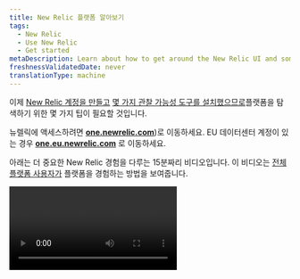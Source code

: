 ```yaml
---
title: New Relic 플랫폼 알아보기
tags:
  - New Relic
  - Use New Relic
  - Get started
metaDescription: Learn about how to get around the New Relic UI and some of the most important experiences.
freshnessValidatedDate: never
translationType: machine
---
```


이제 [New Relic 계정을 만들고](https://newrelic.com/signup) [몇 가지 관찰 가능성 도구를 설치했으므로](/docs/new-relic-solutions/get-started/implementation-guide-intro)플랫폼을 탐색하기 위한 몇 가지 팁이 필요할 것입니다.

뉴렐릭에 액세스하려면 <DNT>**[one.newrelic.com](https://one.newrelic.com/all-capabilities)**</DNT>)로 이동하세요. EU 데이터센터 계정이 있는 경우 <DNT>**[one.eu.newrelic.com](https://one.eu.newrelic.com)**</DNT> 로 이동하세요.

아래는 더 중요한 New Relic 경험을 다루는 15분짜리 비디오입니다. 이 비디오는 [전체 플랫폼 사용자가](/docs/accounts/accounts-billing/new-relic-one-user-management/user-type) 플랫폼을 경험하는 방법을 보여줍니다.

<Video type="wistia" id="y7cea3r0a0" />

<CollapserGroup>
  <Collapser id="video-timestamps" title="동영상 주제의 타임스탬프">
    * 00:45 - 왼쪽 메뉴에 기능 고정
    * 1:53 - 계정 전환기
    * 2:22 - 시스템에 대한 빠른 이해(Explorer, Navigator, Lookout)
    * 5:18 - UI 페이지 문서 보기
    * 5:44 - 플랫폼 전체에서 검색
    * 6:30 - APM UI
    * 7:06 - 기본 차트 옵션
    * 8:45 - 인프라 및 로깅 UI
    * 10:00 - 맞춤형 대시보드
    * 11:42 - 분산 추적
    * 12:48 - 서비스 지도
    * 13:05 - 워크로드
    * 14:03 - 사용자 메뉴
  </Collapser>
</CollapserGroup>

다음은 비디오에서 다루는 주제에 대한 세부 정보와 관련 문서에 대한 링크입니다.

<Tabs>
  <TabsBar>
    <TabsBarItem id="capabilities">
      기능
    </TabsBarItem>

    <TabsBarItem id="account">
      계정 전환기
    </TabsBarItem>

    <TabsBarItem id="explore">
      시스템 탐색
    </TabsBarItem>

    <TabsBarItem id="help">
      돕다
    </TabsBarItem>

    <TabsBarItem id="search">
      찾다
    </TabsBarItem>

    <TabsBarItem id="chart">
      차트 옵션
    </TabsBarItem>

    <TabsBarItem id="connections">
      연결 이해
    </TabsBarItem>

    <TabsBarItem id="query">
      데이터 쿼리
    </TabsBarItem>

    <TabsBarItem id="account-settings">
      계정 설정
    </TabsBarItem>
  </TabsBar>

  <TabsPages>
    <TabsPageItem id="capabilities">
      뉴렐릭을 처음 사용하신다면 왼쪽 메뉴를 맞춤설정하실 수도 있습니다. 그렇게 하려면 [<DNT>**All capabilities**</DNT> 페이지](https://one.newrelic.com/all-capabilities) 로 이동하여 핵심 기능과 경험을 찾아보세요. 그런 다음 자주 사용할 것으로 생각되는 기능을 고정할 수 있습니다.

      <img title="New Relic all capabilities page gif" alt="A gif showing how to pin New Relic capabilities." src="/images/transtion-guide_screenshot-full_ui-redesign-customize.gif" />
    </TabsPageItem>

    <TabsPageItem id="account">
      <img title="New Relic account switcher" alt="New Relic account switcher" src="/images/accounts_screenshot-crop_account-switcher-wide.webp" />

      일부 [New Relic 조직에는](/docs/accounts/accounts-billing/account-structure/new-relic-account-structure) 둘 이상의 계정이 있습니다. 오른쪽 상단에 있는 계정 전환기는 어떤 계정에 속해 있는지 보여주고 계정 간에 전환할 수 있게 해줍니다. 기본적으로 조직에서 액세스 권한이 있는 모든 계정이 표시됩니다.
    </TabsPageItem>

    <TabsPageItem id="explore">
      <img title="New Relic entity explorer" alt="New Relic entity explorer" src="/images/accounts_screenshot-crop_entity-explorer.webp" />

      <figcaption>
        <DNT>**List**</DNT>, <DNT>**Navigator**</DNT> 및 <DNT>**Lookout**</DNT> 보기는 전체 시스템에서 진행 중인 상황을 빠르게 이해하는 데 도움이 됩니다.
      </figcaption>

      전체 시스템이 어떻게 작동하는지 알아보려면 <DNT>**All entities**</DNT> 클릭하세요. 우리는 애플리케이션, 호스트, 데이터베이스 서비스 등 뉴렐릭이 모니터링하는 것을 지칭하기 위해 [부분이라는](/docs/new-relic-solutions/new-relic-one/core-concepts/what-entity-new-relic) 용어를 사용합니다.

      <DNT>**All entities**</DNT> 클릭하면 분할 목록 보기라고도 알려진 분할 탐색기 보기가 표시됩니다. 오른쪽 상단에서 <DNT>**List**</DNT> 어떻게 선택되었는지 확인하세요.

      이 보기에는 모니터링 중인 모든 항목의 개요가 범주별로 분류되어 표시됩니다([이 범주에 대해 자세히 알아보기](/docs/new-relic-solutions/new-relic-one/core-concepts/new-relic-explorer-view-performance-across-apps-services-hosts/#find)). 모니터링하는 부분이 많은 경우 각 범주별로 몇 가지만 표시할 수 있으며, 인시던트에게 경고를 보낸 항목에 우선순위를 둡니다. 모든 카테고리에 대해 <DNT>**View all**</DNT> 클릭하면 해당 카테고리의 더 많은 부분을 볼 수 있습니다.

      모니터링하는 모든 항목을 탐색하는 또 다른 방법으로 왼쪽 엔터티 범주 메뉴를 위아래로 스크롤할 수도 있습니다.

      이 보기에서는 전체 시스템을 한눈에 이해하는 데도 도움이 되는 <DNT>**Navigator**</DNT> 및 <DNT>**Lookout**</DNT> 환경으로 전환할 수 있습니다. [시스템에 대한 높은 수준의 보기에 대해 자세히 알아보세요](/docs/new-relic-solutions/new-relic-one/core-concepts/new-relic-explorer-view-performance-across-apps-services-hosts).

      <img title="New Relic Navigator" alt="New Relic Navigator" src="/images/accounts_screenshot-crop_navigator.webp" />

      New Relic Navigator는 경고 상태를 기반으로 시스템에 대한 보다 시각적인 개요를 제공합니다. 다양한 엔터티 위로 마우스를 가져가면 상태에 대한 자세한 내용을 볼 수 있습니다. [네비게이터에 대해 자세히 알아보세요.](/docs/new-relic-solutions/new-relic-one/core-concepts/new-relic-explorer-view-performance-across-apps-services-hosts/#view-navigator)

      <img title="New Relic Lookout" alt="New Relic Lookout" src="/images/accounts_screenshot-crop_lookout.webp" />

      또한 전체 시스템이 어떻게 작동하는지 빠르게 볼 수 있는 또 다른 시각적 방법인 New Relic Lookout도 있습니다. 이것은 성과의 변화에 초점을 맞추고 있습니다. 중요한 지표에서 상당한 변화를 겪은 엔티티에 주의를 기울입니다. [Lookout에 대해 자세히 알아보세요.](/docs/new-relic-solutions/new-relic-one/core-concepts/new-relic-explorer-view-performance-across-apps-services-hosts/#view-lookout)
    </TabsPageItem>

    <TabsPageItem id="help">
      New Relic UI 경험에 대한 도움이 필요하면 페이지 상단으로 이동하여 `?` 아이콘을 클릭하세요. 그러면 현재 있는 특정 UI 환경에 대한 문서가 표시됩니다.
    </TabsPageItem>

    <TabsPageItem id="search">
      <img title="New Relic platform search" alt="New Relic platform search" src="/images/accounts_screenshot-crop_search_1.webp" />

      뉴렐릭에는 강력한 검색 기능도 있습니다. 검색하려면 왼쪽의 <DNT>**Quick Find**</DNT> 클릭하세요. 무엇을 검색하든 모니터링되는 서비스, 모니터링되는 호스트, 사용자 정의 대시보드 등 다양한 위치에서 해당 단어가 나타나는 위치가 표시됩니다. 뉴렐릭으로 모니터링하는 항목이 많을수록 검색 버튼을 더 많이 사용할 가능성이 높습니다. 검색 작동 방식에 대한 자세한 내용은 [검색 을](/docs/new-relic-solutions/new-relic-one/ui-data/basic-ui-features/#search) 참조하세요.
    </TabsPageItem>

    <TabsPageItem id="chart">
      <img title="New Relic chart options" alt="New Relic chart options" src="/images/apm_screenshot-crop_chart-options.webp" />

      모든 뉴렐릭 차트에는 팀원과 공유하는 옵션, 차트에 표시된 지표에 대한 <InlinePopover type="alerts" />생성 옵션, 차트의 기본 쿼리를 보고 편집하는 옵션 등 다양한 옵션을 사용할 수 있습니다. [차트 옵션에 대해 자세히 알아보세요.](/docs/new-relic-solutions/new-relic-one/ui-data/basic-ui-features)
    </TabsPageItem>

    <TabsPageItem id="connections">
      New Relic의 가장 강력한 측면 중 하나는 시스템의 모든 구성 요소를 함께 연결하고 연결 방식을 이해하는 방법입니다. 이와 관련된 몇 가지 기능을 살펴보겠습니다.

      ### 분산 추적 [#tracing]

      분산 추적은 특정 종류의 트랜잭션을 자세히 살펴보고 해당 활동과 관련된 다양한 호출 및 구성 요소를 확인하는 데 도움이 되는 강력한 기능입니다. 이 기능 사용에 대한 자세한 내용은 [분산 추적을](/docs/distributed-tracing/ui-data/understand-use-distributed-tracing-ui)참조하십시오.

      분산 추적에 도달하는 몇 가지 방법이 있습니다.

      * 전역 분산 추적의 경우 다음으로 이동하세요. <DNT>**[one.newrelic.com &gt; All capabilities](https://one.newrelic.com/all-capabilities) &amp;gt; Traces**</DNT>. 이는 귀하의 계정 전체와 파티션의 트레이스를 보여줍니다.
      * 파티션별 추적. 모니터링되는 특정 분할(예: APM 모니터링 앱)로 이동하여 거기에서 <DNT>**Distributed tracing**</DNT> 클릭할 수도 있습니다. 그것은 특정 파티션과 관련된 트레이스를 보여줍니다.

      <img title="Distributed tracing trace waterfall" alt="Distributed tracing trace waterfall" src="/images/apm_screenshot-crop_trace-waterfall.webp" />

      ### 서비스 맵 [#maps]

      모니터링되는 특정 부분의 UI에 있는 경우 <DNT>**Service map**</DNT> 클릭하면 해당 서비스가 모니터링되는 다른 부분과 어떻게 관련되는지 시각적 지도를 볼 수 있습니다. 자세한 내용은 [서비스 맵을](/docs/new-relic-solutions/new-relic-one/ui-data/service-maps/introduction-service-maps) 참조하세요.

      <img title="APM service map" alt="APM service map" src="/images/apm_screenshot-full_service-map.webp" />

      ### 워크로드 [#workloads]

      [워크로드](/docs/new-relic-solutions/new-relic-one/workloads/workloads-isolate-resolve-incidents-faster) 기능을 사용하면 비즈니스에 적합한 방식으로 관련 엔터티를 함께 그룹화할 수 있습니다. 이것은 조직이 클수록 점점 더 중요해집니다. 다음은 워크로드에서 찾을 수 있는 UI 페이지 중 하나인 워크로드 엔터티를 보여주는 맵입니다.

      <img title="Workload map" alt="Workload map" src="/images/workloads_screenshot-full_workload-map.webp" />
    </TabsPageItem>

    <TabsPageItem id="query">
      <img title="nrql_example.png" alt="nrql_example.png" src="/images/queries-nrql_screenshot-crop_nrql-example-timeseries.webp" />

      데이터를 쿼리하는 방법을 배우면 New Relic을 최대한 활용하는 데 도움이 됩니다. 즉시 사용 가능한 많은 UI 경험을 제공하지만 관찰 가능성을 최적화하기 위해 일부 사용자 지정 데이터를 가져오고 일부 사용자 지정 대시보드를 만들고 싶을 것입니다.

      쿼리 빌더는 NRQL: New Relic 쿼리 언어를 사용합니다. 아직 NRQL을 배울 필요는 없습니다. New Relic에 익숙해지고 더 많은 기능을 사용할 준비가 되면 [NRQL 문서를](/docs/query-your-data/nrql-new-relic-query-language/get-started/introduction-nrql-new-relics-query-language)탐색할 수 있습니다.

      NRQL을 몰라도 데이터를 탐색할 수도 있습니다. 데이터를 이해하기 위한 시각적 인터페이스를 얻으려면 [<DNT>**Metrics and events**</DNT> 탐색기](https://one.newrelic.com/data-explorer) 로 이동하세요.
    </TabsPageItem>

    <TabsPageItem id="account-settings">
      <img title="the location of the New Relic user menu" alt="the location of the New Relic user menu" src="/images/accounts_screenshot-full_user-menu-location.webp" />

      왼쪽 하단에는 데이터 및 사용자 관리 옵션을 포함하여 더 많은 관리 옵션에 액세스할 수 있는 사용자 메뉴가 있습니다. 사용 가능한 옵션에 대한 문서는 [계정 설정을](/docs/accounts/accounts-billing/general-account-settings/intro-account-settings)참조하세요.
    </TabsPageItem>
  </TabsPages>
</Tabs>

## 뉴스 및 업데이트 [#whats-new]

또한 <DNT>**Help**</DNT> 라고 표시된 사용자 메뉴 근처에서 [<DNT>**What&apos;s new?**</DNT> 게시물에](/whats-new) 액세스할 수 있습니다. 이는 흥미로운 새 기능과 중요한 변경 사항에 대한 공지입니다.

New Relic 플랫폼에 대한 소개는 [New Relic 알아보기 를](/docs/new-relic-solutions/new-relic-one/introduction-new-relic-one)참조하십시오. 이 문서는 플랫폼 검색, 차트 옵션, 공유 옵션 등을 포함한 몇 가지 기본 플랫폼 경험에 대해 자세히 설명합니다.

## 쿼리 및 차트 작성 옵션 [#data-analysis]

다음은 플랫폼 전체 또는 대부분에서 사용할 수 있는 몇 가지 쿼리 및 차트 기능입니다.

<table>
  <thead>
    <tr>
      <th width={250}>
        원하는 경우...
      </th>

      <th>
        이게 ...
      </th>
    </tr>
  </thead>

  <tbody>
    <tr>
      <td>
        데이터 쿼리 시작
      </td>

      <td>
        데이터를 쿼리하려면 <DNT>**[one.newrelic.com &gt; All capabilities](https://one.newrelic.com/all-capabilities) &amp;gt; Query builder**</DNT> 으로 이동하고, 데이터를 탐색하려면 <DNT>**[one.newrelic.com &gt; All capabilities](https://one.newrelic.com/all-capabilities) &amp;gt; Metrics &amp;amp; events**</DNT> 로 이동하세요.
      </td>
    </tr>

    <tr>
      <td>
        차트 쿼리 보기
      </td>

      <td>
        대부분의 차트에서 해당 차트를 생성하는 데 사용된 [NRQL 쿼리를 볼](/docs/query-your-data/nrql-new-relic-query-language/get-started/introduction-nrql-new-relics-query-language#what-is-nrql) 수 있습니다. 이렇게 하면 차트를 더 잘 이해하거나 새 쿼리의 기초로 사용할 수 있습니다.
      </td>
    </tr>

    <tr id="select-time">
      <td>
        시간 범위 선택
      </td>

      <td>
        차트의 섹션을 가로질러 드래그하여 해당 시간 범위를 확대합니다. 또는 미리 설정된 시간 범위를 선택하거나 사용자 지정 시간 범위를 사용하려면 UI의 오른쪽 상단 모서리에 있는 시간 선택기를 사용하세요.
      </td>
    </tr>

    <tr id="chart-details">
      <td>
        차트 세부정보 보기
      </td>

      <td>
        차트 위로 마우스를 가져가면 자세한 내용이 포함된 팝업이 표시됩니다. 일부 차트의 경우 차트에서 한 지점을 선택하면 해당 측정항목에 대한 추가 정보가 있는 UI 페이지로 이동합니다.
      </td>
    </tr>

    <tr id="turn-chart-elements-off-on">
      <td>
        차트 요소 숨기기 또는 반환
      </td>

      <td>
        표시된 차트 요소를 숨기거나 숨기기를 해제하려면 차트 아래에서 해당 요소의 이름을 선택합니다. 차트 표시는 해당 요소의 부재 또는 존재를 반영하도록 조정됩니다.
      </td>
    </tr>
  </tbody>
</table>

## 팀 구성원과 New Relic 차트 및 보기 공유 [#share]

다음은 New Relic UI 페이지 및 시각화를 공유하기 위한 몇 가지 옵션입니다.

<table>
  <thead>
    <tr>
      <th width={250}>
        원하는 경우...
      </th>

      <th>
        이게 ...
      </th>
    </tr>
  </thead>

  <tbody>
    <tr>
      <td id="permalink">
        전체 UI 페이지 공유
      </td>

      <td>
        전체 New Relic UI 페이지를 공유하려면 플랫폼 상단에 있는 영구 링크 아이콘을 사용하세요.
      </td>
    </tr>

    <tr>
      <td id="invite-team-member">
        팀원 초대
      </td>

      <td>
        누군가를 뉴렐릭에 가입하도록 초대하여 그들이 무언가를 보거나 문제에 대해 공동 작업을 할 수 있도록 하려면 [사용자 메뉴](/docs/accounts/accounts-billing/general-account-settings/intro-account-settings) 로 이동하여 <DNT>**Add user**</DNT> 클릭하세요.
      </td>
    </tr>

    <tr>
      <td>
        차트 공유
      </td>

      <td>
        뉴렐릭 차트가 [NRQL 쿼리로 작성](/docs/query-your-data/nrql-new-relic-query-language/get-started/introduction-nrql-new-relics-query-language) 되면 다음과 같은 특성을 갖습니다. <Icon name="fe-more-horizontal" /> <DNT>**Get as image**</DNT> 및 <DNT>**Get chart link**</DNT>과 같은 공유 옵션을 포함한 다양한 옵션을 표시하는 메뉴입니다.
      </td>
    </tr>
  </tbody>
</table>

공유에 대한 몇 가지 참고 사항:

* 공유하는 사람은 해당 계정의 데이터를 볼 수 있는 액세스 권한이 없을 수 있습니다. 이를 해결하려면 팀에서 New Relic 사용자 관리 기능을 가진 누군가가 해당 사람을 계정에 추가해야 합니다.
* 누군가 사용자 정의 대시보드에 액세스할 수 없는 경우 비공개로 설정되어 있을 수 있습니다. [대시보드 권한](/docs/query-your-data/explore-query-data/dashboards/introduction-dashboards#dashboards-permissions) 에 대해 자세히 알아보세요.
* 일부 공유 옵션에는 관련 시간 범위가 있어 나중에 보는 데 영향을 미칠 수 있습니다. 예를 들어 차트의 <DNT>**Get chart link**</DNT> 옵션을 사용하고 해당 차트가 &apos;지난 30분&apos;으로 설정된 경우 공유할 때 표시된 시간 범위가 아닌 지난 30분이 표시됩니다. 특정 시간 범위를 공유하려면 UI에서 해당 시간 범위를 선택해야 합니다.

## 계정, 기능 및 엔터티 검색 [#search]

모든 뉴렐릭 데이터를 검색하려면 뉴렐릭 UI 상단에 있는 <DNT>**Quick Find**</DNT> 클릭하세요. 여기에서 분리 및 뉴렐릭 기능을 검색할 수 있습니다.

당신이 전자상거래 상점의 개발자이고 장바구니를 모니터링하는 서비스를 찾고 있다고 가정해 보겠습니다. <DNT>**Search and Navigate**</DNT> 필드에 `Checkout-service` 입력할 수 있습니다. 해당 설명과 일치하는 부분을 모두 볼 수 있습니다. 각 결과에는 알림 심각도 아이콘이 있으므로 문제가 있는지 빠르게 확인할 수 있습니다.

그런데 카트를 관리하는 이사의 이름이 기억나지 않는다면 어떻게 될까요? 대신 <DNT>**APM &amp; Services**</DNT> 또는 <DNT>**Alerts**</DNT> 과 같은 기능을 검색할 수 있습니다. 기능에는 알림 상태 아이콘이 없습니다.

* 이 검색은 조직에서 액세스 권한이 부여된 모든 계정을 찾습니다. 계정 액세스에 대한 자세한 내용은 액세스에 [영향을 미치는 요소](/docs/accounts/accounts-billing/general-account-settings/factors-affecting-access-features-data) 를 참조하십시오.
* 더 이상 존재하지 않는 개체는 [8일 동안 검색할 수 있습니다](/docs/new-relic-one-entity-explorer#data-retention) .

조직에 [여러 계정](/docs/accounts/accounts-billing/general-account-settings/factors-affecting-access-features-data) 이 있는 경우 [계정 전환기](/docs/new-relic-solutions/get-started/glossary/#account-switcher) 를 사용하십시오.

## 키보드 단축키 [#shortcuts]

키보드 단축키를 사용하여 UI를 효율적으로 탐색할 수 있습니다.

<table>
  <thead>
    <tr>
      <th>
        동작
      </th>

      <th>
        지름길
      </th>
    </tr>
  </thead>

  <tbody>
    <tr>
      <td>
        키보드 단축키 목록 열기
      </td>

      <td>
        `?`
      </td>
    </tr>

    <tr>
      <td>
        사이드 메뉴 축소 또는 확장
      </td>

      <td>
        `[`
      </td>
    </tr>

    <tr>
      <td>
        글로벌 검색 열기
      </td>

      <td>
        맥: `⌘` + `K`

        윈도우: `Ctrl` + `K`
      </td>
    </tr>

    <tr>
      <td>
        NRQL 콘솔 열기
      </td>

      <td>
        `Ctrl` + `Shift` + `O`
      </td>
    </tr>

    <tr>
      <td>
        초점 필터 입력
      </td>

      <td>
        `F`
      </td>
    </tr>

    <tr>
      <td>
        고유링크 복사
      </td>

      <td>
        맥: `⌘` + `.`

        윈도우: `Ctrl` + `.`
      </td>
    </tr>

    <tr>
      <td>
        통합 및 에이전트로 이동
      </td>

      <td>
        `G` 그 다음에 `I`
      </td>
    </tr>

    <tr>
      <td>
        모든 엔터티로 이동
      </td>

      <td>
        `G` 그 다음에 `E`
      </td>
    </tr>

    <tr>
      <td>
        모든 기능으로 이동
      </td>

      <td>
        `G` 그 다음에 `C`
      </td>
    </tr>

    <tr>
      <td>
        도움말 및 지원으로 이동
      </td>

      <td>
        `G` 그 다음에 `?`
      </td>
    </tr>

    <tr>
      <td>
        고정된 기능으로 이동
      </td>

      <td>
        `G` 그런 다음 `1`-`9`
      </td>
    </tr>

    <tr>
      <td>
        사용자 추가로 이동
      </td>

      <td>
        `A` 그 다음에 `U`
      </td>
    </tr>
  </tbody>
</table>

## 계정 및 사용자 설정 [#account-dropdown]

계정 설정 및 사용자 기본 설정을 찾으려면 [사용자 메뉴](/docs/accounts/accounts-billing/general-account-settings/intro-account-settings) 를 사용하십시오.

## 기타 UI 경험 [#other]

지금까지 몇 가지 기본 플랫폼 UI 경험을 살펴보았습니다. UI에 대한 자세한 내용은 특정 New Relic 도구 및 기능과 관련된 문서를 검색하십시오.